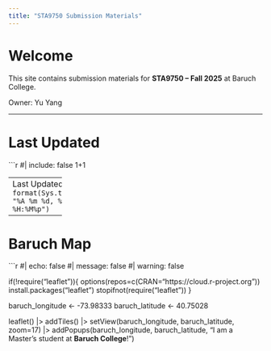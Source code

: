 ```yaml
---
title: "STA9750 Submission Materials"
---
```


# Welcome  

This site contains submission materials for **STA9750 – Fall 2025** at Baruch College.  

Owner: Yu Yang  

---

# Last Updated  

```r
#| include: false
1+1

--------------
Last Updated: `r format(Sys.time(), "%A %m %d, %Y at %H:%M%p")`


---

# Baruch Map

```r
#| echo: false
#| message: false
#| warning: false

if(!require("leaflet")){
  options(repos=c(CRAN="https://cloud.r-project.org"))
  install.packages("leaflet")
  stopifnot(require("leaflet"))
}

baruch_longitude <- -73.98333
baruch_latitude <- 40.75028

leaflet() |>
  addTiles() |>
  setView(baruch_longitude, baruch_latitude, zoom=17) |>
  addPopups(baruch_longitude, baruch_latitude,
            "I am a Master's student at <b>Baruch College</b>!")
